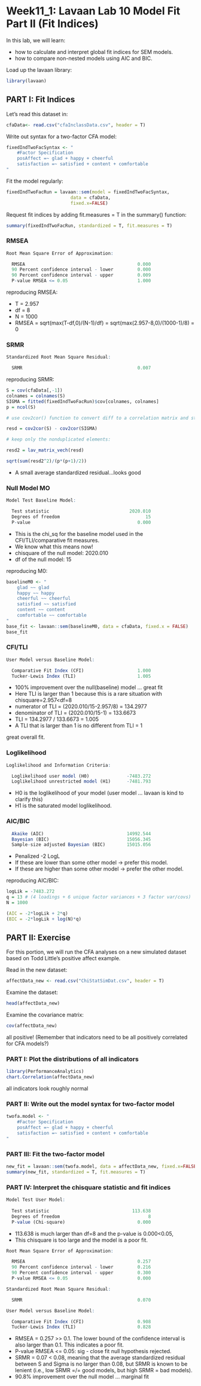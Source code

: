 # Week11_1: Lavaan Lab 10 Model Fit Part II (Fit Indices)


In this lab, we will learn: 

+ how to calculate and interpret global fit indices for SEM models.
+ how to compare non-nested models using AIC and BIC. 

Load up the lavaan library:

```r
library(lavaan)
```

<!------------------------------>
## PART I: Fit Indices
<!------------------------------>

Let's read this dataset in: 

```r
cfaData<- read.csv("cfaInclassData.csv", header = T)
```

Write out syntax for a two-factor CFA model: 

```r
fixedIndTwoFacSyntax <- "
	#Factor Specification	
	posAffect =~ glad + happy + cheerful 
	satisfaction =~ satisfied + content + comfortable
"
```

Fit the model regularly:

```r
fixedIndTwoFacRun = lavaan::sem(model = fixedIndTwoFacSyntax, 
                        data = cfaData, 
                        fixed.x=FALSE)
```

Request fit indices by adding fit.measures = T in the summary() function:

```r
summary(fixedIndTwoFacRun, standardized = T, fit.measures = T)
```

### RMSEA

```r
Root Mean Square Error of Approximation:

  RMSEA                                          0.000
  90 Percent confidence interval - lower         0.000
  90 Percent confidence interval - upper         0.009
  P-value RMSEA <= 0.05                          1.000
```

reproducing RMSEA: 

+ T = 2.957
+ df = 8
+ N = 1000
+ RMSEA = sqrt(max(T-df,0)/(N-1)/df) = sqrt(max(2.957-8,0)/(1000-1)/8) = 0


### SRMR

```r
Standardized Root Mean Square Residual:

  SRMR                                           0.007
```

reproducing SRMR: 

```r
S = cov(cfaData[,-1])
colnames = colnames(S)
SIGMA = fitted(fixedIndTwoFacRun)$cov[colnames, colnames]
p = ncol(S)

# use cov2cor() function to convert diff to a correlation matrix and standardize the residuals: 

resd = cov2cor(S) - cov2cor(SIGMA)

# keep only the nonduplicated elements:

resd2 = lav_matrix_vech(resd)

sqrt(sum(resd2^2)/(p*(p+1)/2))
```
+ A small average standardized residual...looks good


### Null Model MO

```r
Model Test Baseline Model:

  Test statistic                              2020.010
  Degrees of freedom                                15
  P-value                                        0.000
```

+ This is the chi_sq for the baseline model used in the CFI/TLI/comparative fit measures.
+ We know what this means now!
+ chisquare of the null model: 2020.010
+ df of the null model: 15

reproducing M0:

```r
baselineM0 <- "
	glad ~~ glad
	happy ~~ happy
	cheerful ~~ cheerful
	satisfied ~~ satisfied
	content ~~ content
	comfortable ~~ comfortable
"
base_fit <- lavaan::sem(baselineM0, data = cfaData, fixed.x = FALSE)
base_fit
```


### CFI/TLI

```r
User Model versus Baseline Model:

  Comparative Fit Index (CFI)                    1.000
  Tucker-Lewis Index (TLI)                       1.005
```


+ 100% improvement over the null(baseline) model ... great fit
+ Here TLI is larger than 1 because this is a rare situation with chisquare=2.957<df=8
+ numerator of TLI = (2020.010/15-2.957/8) = 134.2977
+ denominator of TLI = (2020.010/15-1) = 133.6673
+ TLI = 134.2977 / 133.6673 = 1.005
+ A TLI that is larger than 1 is no different from TLI = 1

great overall fit. 

### Loglikelihood

```r
Loglikelihood and Information Criteria:

  Loglikelihood user model (H0)              -7483.272
  Loglikelihood unrestricted model (H1)      -7481.793
```

+ H0 is the loglikelihood of your model (user model ... lavaan is kind to clarify this)
+ H1 is the saturated model loglikelihood.

### AIC/BIC

```r
  Akaike (AIC)                               14992.544
  Bayesian (BIC)                             15056.345
  Sample-size adjusted Bayesian (BIC)        15015.056
```

+ Penalized -2 LogL
+ If these are lower than some other model -> prefer this model.
+ If these are higher than some other model -> prefer the other model.

reproducing AIC/BIC:

```r
logLik = -7483.272
q = 13 # (4 loadings + 6 unique factor variances + 3 factor var/covs)
N = 1000

(AIC = -2*logLik + 2*q)
(BIC = -2*logLik + log(N)*q)
```

<!------------------------------>
## PART II: Exercise
<!------------------------------>

For this portion, we will run the CFA analyses on a new simulated dataset based on Todd Little's positive affect example. 

Read in the new dataset:

```r
affectData_new <- read.csv("ChiStatSimDat.csv", header = T)
```

Examine the dataset:

```r
head(affectData_new)
```

Examine the covariance matrix:

```r
cov(affectData_new)
```
all positive! (Remember that indicators need to be all positively correlated for CFA models?)

### PART I: Plot the distributions of all indicators

```r
library(PerformanceAnalytics)
chart.Correlation(affectData_new)
```

all indicators look roughly normal

### PART II: Write out the model syntax for two-factor model

```r
twofa.model <- "
	#Factor Specification	
	posAffect =~ glad + happy + cheerful 
	satisfaction =~ satisfied + content + comfortable  
"
```

### PART III: Fit the two-factor model

```r
new_fit = lavaan::sem(twofa.model, data = affectData_new, fixed.x=FALSE)
summary(new_fit, standardized = T, fit.measures = T)
```

### PART IV: Interpret the chisquare statistic and fit indices

```r
Model Test User Model:
                                                      
  Test statistic                               113.638
  Degrees of freedom                                 8
  P-value (Chi-square)                           0.000
```

+ 113.638 is much larger than df=8 and the p-value is 0.000<0.05,
+ This chisquare is too large and the model is a poor fit. 

```r
Root Mean Square Error of Approximation:

  RMSEA                                          0.257
  90 Percent confidence interval - lower         0.216
  90 Percent confidence interval - upper         0.300
  P-value RMSEA <= 0.05                          0.000

Standardized Root Mean Square Residual:

  SRMR                                           0.070

User Model versus Baseline Model:

  Comparative Fit Index (CFI)                    0.908
  Tucker-Lewis Index (TLI)                       0.828
```

+ RMSEA = 0.257 >> 0.1. The lower bound of the confidence interval is also larger than 0.1. This indicates a poor fit. 
+ P-value RMSEA <= 0.05: sig - close fit null hypothesis rejected.
+ SRMR = 0.07 < 0.08, meaning that the average standardized residual between S and Sigma is no larger than 0.08, but SRMR is known to be lenient (i.e., low SRMR =/= good models, but high SRMR = bad models). 
+ 90.8% improvement over the null model ... marginal fit


